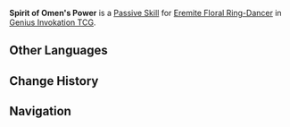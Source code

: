 {{Genius Invokation TCG Skill Infobox
|image      = Spirit of Omen's Power Eremite Floral Ring-Dancer Character Card Skill.png
|title = Spirit of Omen's Power
|type       = Passive Skill
|character  = Eremite Floral Ring-Dancer
|effect     = (Passive) '''After this character takes DMG:''' If this character has no greater than 7 HP, they gain 1 {{TCG Icon|Energy Cost|notext=1}} '''Energy'''. (Once per Round)
|order      = 4
}}
'''Spirit of Omen's Power''' is a [[Character Card Passive Skill|Passive Skill]] for [[Eremite Floral Ring-Dancer (Character Card)|Eremite Floral Ring-Dancer]] in [[Genius Invokation TCG]].

==Other Languages==
{{Other Languages|Transclude=Spirit of Omen's Power}}

==Change History==
{{Change History|4.3}}

==Navigation==
{{Genius Invokation TCG Skill Navbox|Eremite Floral Ring-Dancer}}